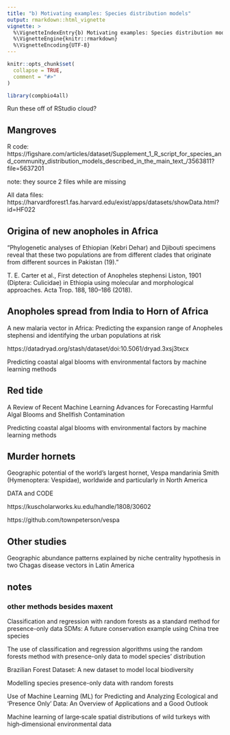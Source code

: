 ```yaml
---
title: "b) Motivating examples: Species distribution models"
output: rmarkdown::html_vignette
vignette: >
  %\VignetteIndexEntry{b) Motivating examples: Species distribution models}
  %\VignetteEngine{knitr::rmarkdown}
  %\VignetteEncoding{UTF-8}
---
```




```r
knitr::opts_chunk$set(
  collapse = TRUE,
  comment = "#>"
)
```

```r
library(compbio4all)
```

Run these off of RStudio cloud?

## Mangroves


R code:
https://figshare.com/articles/dataset/Supplement_1_R_script_for_species_and_community_distribution_models_described_in_the_main_text_/3563811?file=5637201

note: they source 2 files while are missing

All data files:
https://harvardforest1.fas.harvard.edu/exist/apps/datasets/showData.html?id=HF022

## Origina of new anopholes in Africa

"Phylogenetic analyses of Ethiopian (Kebri Dehar) and Djibouti
specimens reveal that these two populations are from different
clades that originate from different sources in Pakistan
(19)."

T. E. Carter et al., First detection of Anopheles stephensi Liston, 1901 (Diptera: Culicidae)
in Ethiopia using molecular and morphological approaches. Acta Trop. 188,
180–186 (2018).

## Anopholes spread from India to Horn of Africa

A new malaria vector in Africa: Predicting the expansion range of Anopheles stephensi and identifying the urban populations at risk

https://datadryad.org/stash/dataset/doi:10.5061/dryad.3xsj3txcx

Predicting coastal algal blooms with environmental factors by machine learning methods

## Red tide

A Review of Recent Machine Learning Advances for Forecasting Harmful Algal Blooms and Shellfish Contamination

Predicting coastal algal blooms with environmental factors by machine learning methods

## Murder hornets

Geographic potential of the world’s largest hornet, Vespa mandarinia Smith (Hymenoptera: Vespidae), worldwide and particularly in North America

DATA and CODE

https://kuscholarworks.ku.edu/handle/1808/30602

https://github.com/townpeterson/vespa


## Other studies

Geographic abundance patterns explained by niche centrality hypothesis in two Chagas disease vectors in Latin America


## notes

### other methods besides maxent

Classification and regression with random forests as a standard method for presence-only data SDMs: A future conservation example using China tree species

The use of classification and regression algorithms using the random forests method with presence-only data to model species’ distribution

Brazilian Forest Dataset: A new dataset to model local biodiversity

Modelling species presence-only data with random forests

Use of Machine Learning (ML) for Predicting and Analyzing Ecological and ‘Presence Only’ Data: An Overview of Applications and a Good Outlook

Machine learning of large‐scale spatial distributions of wild turkeys with high‐dimensional environmental data
